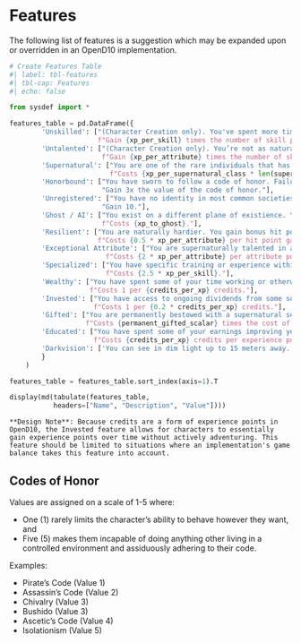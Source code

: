 # Features

The following list of features is a suggestion which may be expanded upon or overridden in an OpenD10 implementation. 

```{python}
# Create Features Table
#| label: tbl-features
#| tbl-cap: Features
#| echo: false

from sysdef import *

features_table = pd.DataFrame({
        'Unskilled': ["(Character Creation only). You've spent more time in life honing your natural talents rather than using them. You have fewer skill points to spend in character creation.",
                      f"Gain {xp_per_skill} times the number of skill points surrendered."],
        'Untalented': ["(Character Creation only). You’re not as naturally as gifted as your peers. You have fewer attribute points to spend in character creation.",
                       f"Gain {xp_per_attribute} times the number of skill points surrendered."],
        'Supernatural': ["You are one of the rare individuals that has supernatural ability. Allows the character to train in a supernatural skill.",
                         f"Costs {xp_per_supernatural_class * len(supernatural_classes)}."],
        'Honorbound': ["You have sworn to follow a code of honor. Failure to do so may result in a decrease in supernatural ability, loss of status with a patron or faction, or worse.",
                       "Gain 3x the value of the code of honor."],
        'Unregistered': ["You have no identity in most common societies. You will need a fake identity for many actions, but it will be harder for authorities to track you.",
                       "Gain 10."],
        'Ghost / AI': ["You exist on a different plane of existience. You will need some way to interact with the material plane, but dangers on the material plane may not affect you.",
                       f"Costs {xp_to_ghost}."],
        'Resilient': ["You are naturally hardier. You gain bonus hit points.",
                      f"Costs {0.5 * xp_per_attribute} per hit point gained."],
        'Exceptional Attribute': ["You are supernaturally talented in an attribute. You have an attribute score higher than the maximum allowable.",
                        f"Costs {2 * xp_per_attribute} per attribute point over the maximum."],
        'Specialized': ["You have specific training or experience within a skill. Confers a +10 bonus on checks where your specialization applied. May only be purchased once per skill.",
                        f"Costs {2.5 * xp_per_skill}."],
        'Wealthy': ["You have spent some of your time working or otherwise trading your skills for cash.",
                    f"Costs 1 per {credits_per_xp} credits."],
        'Invested': ["You have access to ongoing dividends from some source. You may earn bonus credits during event wrapups.",
                     f"Costs 1 per {0.2 * credits_per_xp} credits."],
        'Gifted': ["You are permanently bestowed with a supernatural sense, power, or ability. See the 'Supernatural' section for more information.",
                   f"Costs {permanent_gifted_scalar} times the cost of the ability."],
        'Educated': ["You have spent some of your earnings improving yourself.",
                     f"Costs {credits_per_xp} credits per experience point gained."],
        'Darkvision': ['You can see in dim light up to 15 meters away. Objects appear in hues of red and grey.', 'Costs 10.']
        }
    )

features_table = features_table.sort_index(axis=1).T

display(md(tabulate(features_table,
           headers=["Name", "Description", "Value"])))
```

    **Design Note**: Because credits are a form of experience points in OpenD10, the Invested feature allows for characters to essentially gain experience points over time without actively adventuring. This feature should be limited to situations where an implementation's game balance takes this feature into account. 

## Codes of Honor

Values are assigned on a scale of 1-5 where:

* One (1) rarely limits the character's ability to behave however they want, and 
* Five (5) makes them incapable of doing anything other living in a controlled environment and assiduously adhering to their code.

Examples: 

* Pirate's Code (Value 1)
* Assassin's Code (Value 2)
* Chivalry (Value 3)
* Bushido (Value 3)
* Ascetic's Code (Value 4)
* Isolationism (Value 5)